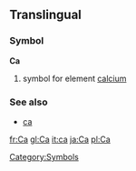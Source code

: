 ==Translingual==
===Symbol===
'''Ca'''
# {{chemistry}} symbol for element [[calcium]]
===See also===
*[[ca]]
[[Category:Symbols]]

[[fr:Ca]]
[[gl:Ca]]
[[it:ca]]
[[ja:Ca]]
[[pl:Ca]]